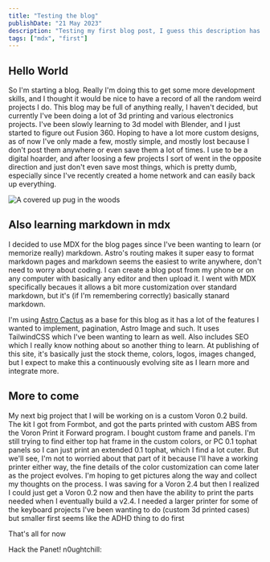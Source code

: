 ```yaml
---
title: "Testing the blog"
publishDate: "21 May 2023"
description: "Testing my first blog post, I guess this description has to be at least 50 characters, I may change that in the future."
tags: ["mdx", "first"]
---
```



## Hello World

So I'm starting a blog. Really I'm doing this to get some more development skills, and I thought it would be nice to have a record of all the random weird projects I do. This blog may be full of anything really, I haven't decided, but currently I've been doing a lot of 3d printing and various electronics projects. I've been slowly learning to 3d model with Blender, and I just started to figure out Fusion 360. Hoping to have a lot more custom designs, as of now I've only made a few, mostly simple, and mostly lost because I don't post them anywhere or even save them a lot of times. I use to be a digital hoarder, and after loosing a few projects I sort of went in the opposite direction and just don't even save most things, which is pretty dumb, especially since I've recently created a home network and can easily back up everything. 





<Image
	src="https://picsum.photos/600/900"
	alt="A covered up pug in the woods"
	width={550}
	height={460}
/>

## Also learning markdown in mdx

I decided to use MDX for the blog pages since I've been wanting to learn (or memorize really) markdown. Astro's routing makes it super easy to format markdown pages and markdown seems the easiest to write anywhere, don't need to worry about coding. I can create a blog post from my phone or on any computer with basically any editor and then upload it. I went with MDX specifically becaues it allows a bit more customization over standard markdown, but it's (if I'm remembering correctly) basically stanard markdown.

I'm using [Astro Cactus](https://github.com/chrismwilliams/astro-theme-cactus) as a base for this blog as it has a lot of the features I wanted to implement, pagination, Astro Image and such. It uses TailwindCSS which I've been wanting to learn as well. Also includes SEO which I really know nothing about so another thing to learn. At publishing of this site, it's basically just the stock theme, colors, logos, images changed, but I expect to make this a continuously evolving site as I learn more and integrate more.  

## More to come

My next big project that I will be working on is a custom Voron 0.2 build. The kit I got from Formbot, and got the parts printed with custom ABS from the Voron Print it Forward program. I bought custom frame and panels. I'm still trying to find either top hat frame in the custom colors, or PC 0.1 tophat panels so I can just print an extended 0.1 tophat, which I find a lot cuter. But we'll see, I'm not to worried about that part of it because I'll have a working printer either way, the fine details of the color customization can come later as the project evolves. I'm hoping to get pictures along the way and collect my thoughts on the process. I was saving for a Voron 2.4 but then I realized I could just get a Voron 0.2 now and then have the ability to print the parts needed when I eventually build a v2.4. I needed a larger printer for some of the keyboard projects I've been wanting to do (custom 3d printed cases) but smaller first seems like the ADHD thing to do first

That's all for now

Hack the Panet!
n0ughtchill: